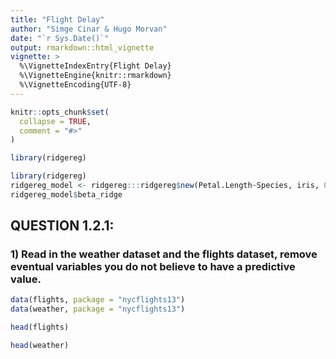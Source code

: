 ```yaml
---
title: "Flight Delay"
author: "Simge Cinar & Hugo Morvan"
date: "`r Sys.Date()`"
output: rmarkdown::html_vignette
vignette: >
  %\VignetteIndexEntry{Flight Delay}
  %\VignetteEngine{knitr::rmarkdown}
  %\VignetteEncoding{UTF-8}
---
```


```r
knitr::opts_chunk$set(
  collapse = TRUE,
  comment = "#>"
)
```

```r
library(ridgereg)
```

```r
library(ridgereg)
ridgereg_model <- ridgereg:::ridgereg$new(Petal.Length~Species, iris, 0.001)
ridgereg_model$beta_ridge
```

## QUESTION 1.2.1:

### 1) Read in the weather dataset and the flights dataset, remove eventual variables you do not believe to have a predictive value.
```r
data(flights, package = "nycflights13")
data(weather, package = "nycflights13")
```

```r
head(flights)
```
```r
head(weather)
```









